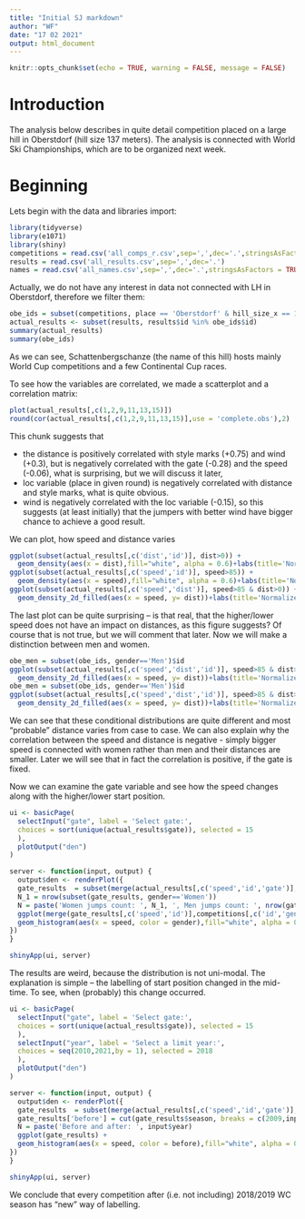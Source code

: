 ```yaml
---
title: "Initial SJ markdown"
author: "WF"
date: "17 02 2021"
output: html_document
---
```


```r
knitr::opts_chunk$set(echo = TRUE, warning = FALSE, message = FALSE)
```

# Introduction

The analysis below describes in quite detail competition placed on a large hill in Oberstdorf (hill size 137 meters). The analysis is connected with World Ski Championships, which are to be organized next week.

# Beginning

Lets begin with the data and libraries import:

```r
library(tidyverse)
library(e1071)
library(shiny)
competitions = read.csv('all_comps_r.csv',sep=',',dec='.',stringsAsFactors = TRUE)
results = read.csv('all_results.csv',sep=',',dec='.')
names = read.csv('all_names.csv',sep=',',dec='.',stringsAsFactors = TRUE)
```

Actually, we do not have any interest in data not connected with LH in Oberstdorf, therefore we filter them:

```r
obe_ids = subset(competitions, place == 'Oberstdorf' & hill_size_x == 137)
actual_results <- subset(results, results$id %in% obe_ids$id)
summary(actual_results)
summary(obe_ids)
```
As we can see, Schattenbergschanze (the name of this hill) hosts mainly World Cup competitions and a few Continental Cup races. 

To see how the variables are correlated, we made a scatterplot and a correlation matrix:

```r
plot(actual_results[,c(1,2,9,11,13,15)])
round(cor(actual_results[,c(1,2,9,11,13,15)],use = 'complete.obs'),2)
```
This chunk suggests that

* the distance is positively correlated with style marks (+0.75) and wind (+0.3), but is negatively correlated with the gate (-0.28) and the speed (-0.06), what is surprising, but we will discuss it later,
* loc variable (place in given round) is negatively correlated with distance and style marks, what is quite obvious.
* wind is negatively correlated with the loc variable (-0.15), so this suggests (at least initially) that the jumpers with better wind have bigger chance to achieve a good result.

We can plot, how speed and distance varies

```r
ggplot(subset(actual_results[,c('dist','id')], dist>0)) +
  geom_density(aes(x = dist),fill="white", alpha = 0.6)+labs(title='Normalized plots of conditional densities')
ggplot(subset(actual_results[,c('speed','id')], speed>85)) +
  geom_density(aes(x = speed),fill="white", alpha = 0.6)+labs(title='Normalized plots of conditional densities')
ggplot(subset(actual_results[,c('speed','dist')], speed>85 & dist>0)) +
  geom_density_2d_filled(aes(x = speed, y= dist))+labs(title='Normalized bivariate distribution')
```

The last plot can be quite surprising -- is that real, that the higher/lower speed does not have an impact on distances, as this figure suggests? Of course that is not true, but we will comment that later. Now we will make a distinction between men and women.

```r
obe_men = subset(obe_ids, gender=='Men')$id
ggplot(subset(actual_results[,c('speed','dist','id')], speed>85 & dist>0 & id %in% obe_men)) +
  geom_density_2d_filled(aes(x = speed, y= dist))+labs(title='Normalized bivariate distribution for men') + xlim(87,100) + ylim(80,140)
obe_men = subset(obe_ids, gender=='Men')$id
ggplot(subset(actual_results[,c('speed','dist','id')], speed>85 & dist>0 & !(id %in% obe_men))) +
  geom_density_2d_filled(aes(x = speed, y= dist))+labs(title='Normalized bivariate distribution for women') + xlim(87,100) + ylim(80,140)
```

We can see that these conditional distributions are quite different and most "probable" distance varies from case to case. We can also explain why the correlation between the speed and distance is negative - simply bigger speed is connected with women rather than men and their distances are smaller. Later we will see that in fact the correlation is positive, if the gate is fixed.

Now we can examine the gate variable and see how the speed changes along with the higher/lower start position.

```r
ui <- basicPage(
  selectInput("gate", label = 'Select gate:',
  choices = sort(unique(actual_results$gate)), selected = 15
  ),
  plotOutput("den")
)

server <- function(input, output) {
  output$den <- renderPlot({
  gate_results  = subset(merge(actual_results[,c('speed','id','gate')],competitions[,c('id','gender')],by='id'), gate == input$gate & speed > 85)
  N_1 = nrow(subset(gate_results, gender=='Women'))
  N = paste('Women jumps count: ', N_1, ', Men jumps count: ', nrow(gate_results) - N_1)
  ggplot(merge(gate_results[,c('speed','id')],competitions[,c('id','gender')],by='id')) +
  geom_histogram(aes(x = speed, color = gender),fill="white", alpha = 0.6)+labs(title=N) + xlim(87.5,97.5)
})
}

shinyApp(ui, server)
```

The results are weird, because the distribution is not uni-modal. The explanation is simple -- the labelling of start position changed in the mid-time. To see, when (probably) this change occurred.

```r
ui <- basicPage(
  selectInput("gate", label = 'Select gate:',
  choices = sort(unique(actual_results$gate)), selected = 15
  ),
  selectInput("year", label = 'Select a limit year:',
  choices = seq(2010,2021,by = 1), selected = 2018
  ),
  plotOutput("den")
)

server <- function(input, output) {
  output$den <- renderPlot({
  gate_results  = subset(merge(actual_results[,c('speed','id','gate')],competitions[,c('id','season')],by='id'), gate == input$gate & speed > 85)
  gate_results['before'] = cut(gate_results$season, breaks = c(2009,input$year,2022), labels=c('before', 'after')) 
  N = paste('Before and after: ', input$year)
  ggplot(gate_results) +
  geom_histogram(aes(x = speed, color = before),fill="white", alpha = 0.6)+labs(title=N) + xlim(87.5,97.5)
})
}

shinyApp(ui, server)
```

We conclude that every competition after (i.e. not including) 2018/2019 WC season has "new" way of labelling.